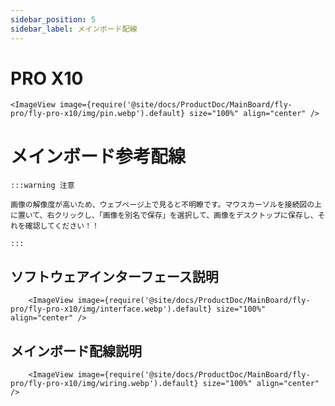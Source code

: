 ```yaml
---
sidebar_position: 5
sidebar_label: メインボード配線
---
```


# PRO X10

    <ImageView image={require('@site/docs/ProductDoc/MainBoard/fly-pro/fly-pro-x10/img/pin.webp').default} size="100%" align="center" />


# メインボード参考配線

    :::warning 注意

    画像の解像度が高いため、ウェブページ上で見ると不明瞭です。マウスカーソルを接続図の上に置いて、右クリックし、「画像を別名で保存」を選択して、画像をデスクトップに保存し、それを確認してください！！

    :::

## ソフトウェアインターフェース説明
        <ImageView image={require('@site/docs/ProductDoc/MainBoard/fly-pro/fly-pro-x10/img/interface.webp').default} size="100%" align="center" />

## メインボード配線説明
        <ImageView image={require('@site/docs/ProductDoc/MainBoard/fly-pro/fly-pro-x10/img/wiring.webp').default} size="100%" align="center" />
